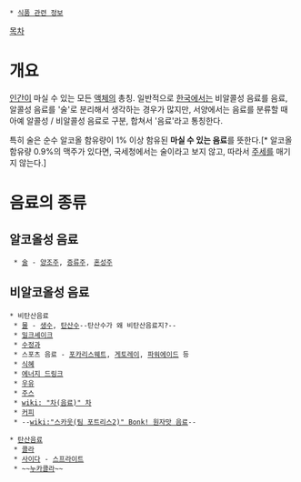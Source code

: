  * [[식품 관련 정보]]

[[목차]]
= 개요 =
[[인간]]이 마실 수 있는 모든 [[액체]]의 총칭.
일반적으로 [[한국]]에서는 비알콜성 음료를 음료, 알콜성 음료를 '술'로 분리해서 생각하는 경우가 많지만, 서양에서는 음료를 분류할 때 아예 알콜성 / 비알콜성 음료로 구분, 합쳐서 '음료'라고 통칭한다.

특히 술은 순수 알코올 함유량이 1% 이상 함유된 '''마실 수 있는 음료'''를 뜻한다.[* 알코올 함유량 0.9%의 맥주가 있다면, 국세청에서는 술이라고 보지 않고, 따라서 [[주세]]를 매기지 않는다.]

= 음료의 종류 =
== 알코올성 음료 ==
  * [[술]] - [[양조주]], [[증류주]], [[혼성주]]

== 비알코올성 음료 ==
 * 비탄산음료 
  * [[물]] - [[생수]], [[탄산수]]--탄산수가 왜 비탄산음료지?--
  * [[밀크셰이크]]
  * [[수정과]]
  * 스포츠 음료 - [[포카리스웨트]], [[게토레이]], [[파워에이드]] 등
  * [[식혜]]
  * [[에너지 드링크]]
  * [[우유]]
  * [[주스]]
  * [[wiki: "차(음료)" 차]]
  * [[커피]]
  * --[[wiki:"스카웃(팀 포트리스2)" Bonk! 원자맛 음료]]--

 * [[탄산음료]] 
  * [[콜라]]
  * [[사이다]] - [[스프라이트]]
  * ~~[[누카콜라]]~~
